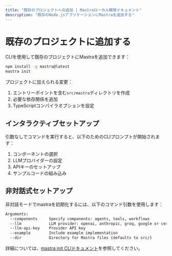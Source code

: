 ```yaml
---
title: "既存のプロジェクトへの追加 | Mastraローカル開発ドキュメント"
description: "既存のNode.jsアプリケーションにMastraを追加する"
---
```


# 既存のプロジェクトに追加する

CLIを使用して既存のプロジェクトにMastraを追加できます：

```bash npm2yarn copy
npm install -g mastra@latest
mastra init
```

プロジェクトに加えられる変更：

1. エントリーポイントを含む`src/mastra`ディレクトリを作成
2. 必要な依存関係を追加
3. TypeScriptコンパイラオプションを設定

## インタラクティブセットアップ

引数なしでコマンドを実行すると、以下のためのCLIプロンプトが開始されます：

1. コンポーネントの選択
2. LLMプロバイダーの設定
3. APIキーのセットアップ
4. サンプルコードの組み込み

## 非対話式セットアップ

非対話モードでmastraを初期化するには、以下のコマンド引数を使用します：

```bash
Arguments:
  --components     Specify components: agents, tools, workflows
  --llm            LLM provider: openai, anthropic, groq, google or cerebras
  --llm-api-key    Provider API key
  --example        Include example implementation
  --dir            Directory for Mastra files (defaults to src/)
```

詳細については、[mastra init CLIドキュメント](../../reference/cli/init)を参照してください。
